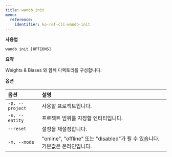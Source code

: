 ---
title: wandb init
menu:
  reference:
    identifier: ko-ref-cli-wandb-init
---

**사용법**

`wandb init [OPTIONS]`

**요약**

Weights & Biases 와 함께 디렉토리를 구성합니다.

**옵션**

| **옵션** | **설명** |
| :--- | :--- |
| `-p, --project` | 사용할 프로젝트입니다. |
| `-e, --entity` | 프로젝트 범위를 지정할 엔티티입니다. |
| `--reset` | 설정을 재설정합니다. |
| `-m, --mode` | "online", "offline" 또는 "disabled"가 될 수 있습니다. 기본값은 온라인입니다. |
